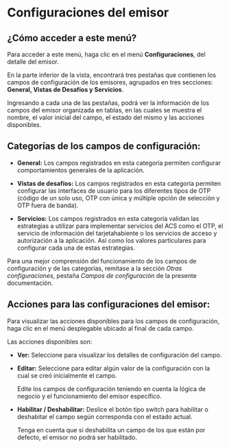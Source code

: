 # Configuraciones del emisor

## ¿Cómo acceder a este menú?

Para acceder a este menú, haga clic en el menú **Configuraciones**, del detalle del emisor.

En la parte inferior de la vista, encontrará tres pestañas que contienen los campos de configuración de los emisores, agrupados en tres secciones: **General, Vistas de Desafíos y Servicios**.

Ingresando a cada una de las pestañas, podrá ver la información de los campos del emisor organizada en tablas, en las cuales se muestra el nombre, el valor inicial del campo, el estado del mismo y las acciones disponibles.

## Categorías de los campos de configuración: 

  - **General:** Los campos registrados en esta categoría permiten configurar comportamientos generales de la aplicación.

 - **Vistas de desafíos:** Los campos registrados en esta categoría permiten configurar las interfaces de usuario para los diferentes tipos de OTP (código de un solo uso, OTP con única y múltiple opción de selección y OTP fuera de banda).

  - **Servicios:** Los campos registrados en esta categoría validan las estrategias a utilizar para implementar servicios del ACS como el OTP, el servicio de información del tarjetahabiente o los servicios de acceso y autorización a la aplicación. Así como los valores particulares para configurar cada una de estas estrategias.

  Para una mejor comprensión del funcionamiento de los campos de configuración y de las categorías, remítase a la sección *Otras configuraciones*, pestaña *Campos de configuración* de la presente documentación.


## Acciones para las configuraciones del emisor:

Para visualizar las acciones disponibles para los campos de configuración, haga clic en el menú desplegable ubicado al final de cada campo.

Las acciones disponibles son:

- **Ver:** Seleccione para visualizar los detalles de configuración del campo.

- **Editar:** Seleccione para editar algún valor de la configuración con la cual se creó inicialmente el campo.

    Edite los campos de configuración teniendo en cuenta la lógica de negocio y el funcionamiento del emisor específico.

- **Habilitar / Deshabilitar:** Deslice el botón tipo switch para habilitar o deshabitar el campo según corresponda con el estado actual.

   Tenga en cuenta que si deshabilita un campo de los que están por defecto, el emisor no podrá ser habilitado.
